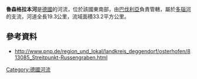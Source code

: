 {{Coord|48|45|31.27|N|13|1|5.74|E|display=title}}

'''魯森格拉本河'''是[[德國|德國]]的河流，位於該國東南部，由[[巴伐利亞|巴伐利亞]]負責管轄，屬於[[多瑙河|多瑙河]]的支流，河道全長19.3公里，流域面積33.2平方公里。

==參考資料==
* http://www.pnp.de/region_und_lokal/landkreis_deggendorf/osterhofen/813085_Streitpunkt-Russengraben.html {{Wayback|url=http://www.pnp.de/region_und_lokal/landkreis_deggendorf/osterhofen/813085_Streitpunkt-Russengraben.html |date=20150924100006 }}

{{Germany-geo-stub}}
[[Category:德國河流|Category:德國河流]]